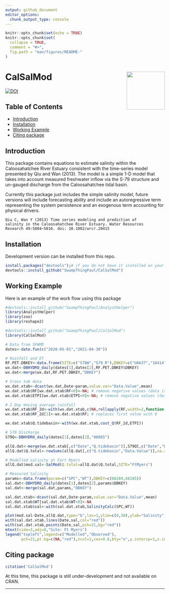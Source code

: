 ```yaml
---
output: github_document
editor_options: 
  chunk_output_type: console
---
```


```r
knitr::opts_chunk$set(echo = TRUE)
knitr::opts_chunk$set(
  collapse = TRUE,
  comment = "#>",
  fig.path = "man/figures/README-"
)
```

# CalSalMod <img src="man/figures/CalSalMod_hex.png" align="right" alt="" width="120" />

[![DOI](https://zenodo.org/badge/375684422.svg)](https://zenodo.org/badge/latestdoi/375684422)

## Table of Contents

* [Introduction](#intro)
* [Installation](#install)
* [Working Example](#example)
* [Citing package](#cite)

## Introduction <a name="intro"></a>
This package contains equations to estimate salinity within the Caloosahatchee River Estuary consistent with the time-series model presented by Qiu and Wan (2013). The model is a simple 1-D model that takes into account measured freshwater inflow via the S-79 structure and un-gauged discharge from the Caloosahatchee tidal basin. 

Currently this package just includes the simple salinity model, future versions will include forecasting ability and include an autoregressive term representing the system persistence and an exogenous term accounting for physical
drivers. 

    Qiu C, Wan Y (2013) Time series modeling and prediction of 
    salinity in the Caloosahatchee River Estuary. Water Resources 
    Research 49:5804–5816. doi: 10.1002/wrcr.20415

## Installation <a name="install"></a>

Development version can be installed from this repo. 

```r
install.packages("devtools");# if you do not have it installed on your PC
devtools::install_github("SwampThingPaul/CalSalMod")
```


## Working Example <a name="example"></a>

Here is an example of the work flow using this package

```r
#devtools::install_github("SwampThingPaul/AnalystHelper")
library(AnalystHelper)
library(zoo)
library(reshape2)

#devtools::install_github("SwampThingPaul/CalSalMod")
library(CalSalMod)

# Data from SFWMD
dates<-date.fun(c("2020-05-01","2021-04-30"))

# Rainfall and ET
RF.PET.DBKEY<-data.frame(SITE=c("S78W","S79_R"),DBKEY=c("UA637","16414"),param=c("ETPI","RF"))
wx.dat<-DBHYDRO_daily(dates[1],dates[2],RF.PET.DBKEY$DBKEY)
wx.dat<-merge(wx.dat,RF.PET.DBKEY,"DBKEY")

# Cross tab data
wx.dat.xtab<-dcast(wx.dat,Date~param,value.var="Data.Value",mean)
wx.dat.xtab$RF[wx.dat.xtab$RF<0]<-NA; # remove negative values (data issues)
wx.dat.xtab$ETPI[wx.dat.xtab$ETPI<0]<-NA; # remove negative values (data issues)

# 2 Day moving average rainfall
wx.dat.xtab$RF_2d<-with(wx.dat.xtab,c(NA,rollapply(RF,width=2,function(x)mean(x,na.rm=T))))
wx.dat.xtab$RF_2d[1]<-wx.dat.xtab$RF; # replaces first value with 0

wx.dat.xtab$Q.tidebasin<-with(wx.dat.xtab,cost_Q(RF_2d,ETPI))

# S79 Discharge
S79Q<-DBHYDRO_daily(dates[1],dates[2],"00865")

allQ.dat<-merge(wx.dat.xtab[,c("Date","Q.tidebasin")],S79Q[,c("Date","Data.Value")],"Date")
allQ.dat$Q.total<-rowSums(allQ.dat[,c("Q.tidebasin","Data.Value")],na.rm=T)

# Modelled salinity at Fort Myers
allQ.dat$mod.sal<-SalMod(Q.total=allQ.dat$Q.total,SITE="FtMyers")

# Measured Salinity
params<-data.frame(param=c("SPC","WT"),DBKEY=c(88289,88285))
sal.dat<-DBHYDRO_daily(dates[1],dates[2],params$DBKEY)
sal.dat<-merge(sal.dat,params,"DBKEY")

sal.dat.xtab<-dcast(sal.dat,Date~param,value.var="Data.Value",mean)
sal.dat.xtab$WT[sal.dat.xtab$WT<0]<-NA
sal.dat.xtab$sal<-with(sal.dat.xtab,SalinityCalc(SPC,WT))
```

```r
plot(mod.sal~Date,allQ.dat,type="b",las=1,ylim=c(0,30),ylab="Salinity")
with(sal.dat.xtab,lines(Date,sal,col="red"))
with(sal.dat.xtab,points(Date,sal,pch=21,bg="red"))
mtext(side=3,adj=0,"Site: Ft Myers")
legend("topleft",legend=c("Modelled","Observed"),
       pch=21,pt.bg=c(NA,"red"),ncol=1,cex=0.8,bty="n",y.intersp=1,x.intersp=0.5,xpd=NA,xjust=0.5)

```


## Citing package <a name="cite"></a>

```r
citation('CalSalMod')
```

At this time, this package is still under-development and not available on CRAN.

***
